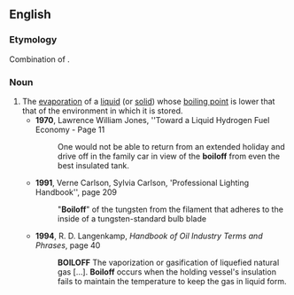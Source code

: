 ==English==

===Etymology===
Combination of {{compound|boil|off}}.

===Noun===
{{en-noun|-}}

# The [[evaporation]] of a [[liquid]] (or [[solid]]) whose [[boiling point]] is lower that that of the environment in which it is stored.
#* '''1970''', Lawrence William Jones, ''Toward a Liquid Hydrogen Fuel Economy - Page 11
#*: One would not be able to return from an extended holiday and drive off in the family car in view of the '''boiloff''' from even the best insulated tank.
#* '''1991''', Verne Carlson, Sylvia Carlson, 'Professional Lighting Handbook'', page 209
#*: "'''Boiloff'''" of the tungsten from the filament that adheres to the inside of a tungsten-standard bulb blade
#* '''1994''', R. D. Langenkamp, ''Handbook of Oil Industry Terms and Phrases'', page 40
#*: '''BOILOFF''' The vaporization or gasification of liquefied natural gas […]. '''Boiloff''' occurs when the holding vessel's insulation fails to maintain the temperature to keep the gas in liquid form.